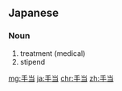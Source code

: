 ==Japanese==
{{ja-kanjitab|て|あ|o2=て}}

===Noun===
{{ja-noun|てあて}}

# treatment (medical)
# stipend

[[mg:手当]]
[[ja:手当]]
[[chr:手当]]
[[zh:手当]]